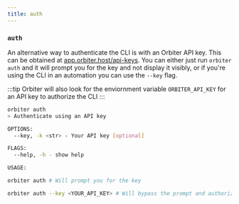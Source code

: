 ```yaml
---
title: auth
---
```


### `auth`

An alternative way to authenticate the CLI is with an Orbiter API key. This can be obtained at [app.orbiter.host/api-keys](https://app.orbiter.host/api-keys). You can either just run `orbiter auth` and it will prompt you for the key and not display it visibly, or if you're using the CLI in an automation you can use the `--key` flag.

:::tip
Orbiter will also look for the enviornment variable `ORBITER_API_KEY` for an API key to authorize the CLI
:::

```bash [terminal]
orbiter auth
> Authenticate using an API key

OPTIONS:
  --key, -k <str> - Your API key [optional]

FLAGS:
  --help, -h - show help

USAGE:

orbiter auth # Will prompt you for the key

orbiter auth --key <YOUR_API_KEY> # Will bypass the prompt and authorize
```
